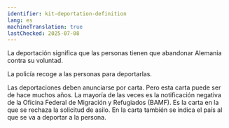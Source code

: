 ```yaml
---
identifier: kit-deportation-definition
lang: es
machineTranslation: true
lastChecked: 2025-07-08
---
```


La deportación significa que las personas tienen que abandonar Alemania contra su voluntad.

La policía recoge a las personas para deportarlas.

Las deportaciones deben anunciarse por carta. Pero esta carta puede ser de hace muchos años. La mayoría de las veces es la notificación negativa de la Oficina Federal de Migración y Refugiados (BAMF). Es la carta en la que se rechaza la solicitud de asilo. En la carta también se indica el país al que se va a deportar a la persona.
